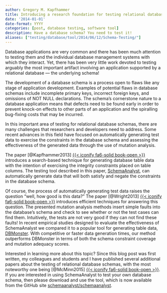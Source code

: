 ```yaml
---
author: Gregory M. Kapfhammer
title: Introducing a research foundation for testing relational database schemas
date: '2014-01-01'
date-format: YYYY
categories: [post, database testing, software tool]
description: Have a database schema? You need to test it!
aliases: ["testing/database/tool/2014/06/12/Schema-Testing/"]
---
```


Database applications are very common and there has been much attention to
testing them and the individual database management systems with which they
interact. Yet, there has been very little work devoted to testing arguably the
most important artifact involving an application supported by a relational
database &mdash; the underlying schema!

The development of a database schema is a process open to flaws like any stage
of application development. Examples of potential flaws in database schemas
include incomplete primary keys, incorrect foreign keys, and omissions of NOT
NULL declarations. The schema's cornerstone nature to a database application
means that defects need to be found early in order to prevent knock-on effects
to other parts of an application and the spiralling bug-fixing costs that may be
incurred.

In this important area of testing for relational database schemas, there are
many challenges that researchers and developers need to address. Some recent
advances in this field have focused on automatically generating test data to
exercise the constraints in the database schema and assessing the effectiveness
of the generated data through the use of mutation analysis.

The paper [@Kapfhammer2013] [{{< iconify fa6-solid book-open
>}}](/research/papers/Kapfhammer2013/index.qmd) introduces a search-based
technique for generating database table data with the intention of exercising
the integrity constraints placed on table columns. The testing tool described
in this paper, <a href="http://schemaanalyst.org/">SchemaAnalyst</a>, can
automatically generate data that will both satisfy and negate the constraints
in the database schema. </p>

Of course, the process of automatically generating test data raises the
question "well, how good is this data?" The paper [@Wright2013] [{{< iconify
fa6-solid book-open
>}}](/research/papers/Wright2013/index.qmd) introduces efficient
techniques for answering this question. The presented mutation analysis methods
insert simple faults into the database's schema and check to see whether or not
the test cases can find them. Intuitively, the tests are not very good if they
can not find these faults! In recent empirical studies designed to evaluate the
effectiveness of SchemaAnalyst we compared it to a popular tool for generating
table data, <a href="http://dbmonster.sourceforge.net/">DBMonster</a>. With
competitive or faster data generation times, our method outperforms DBMonster
in terms of both the schema constraint coverage and mutation adequacy scores.

Interested in learning more about this topic? Since this blog post was first
written, my colleagues and students and I have published several additional
papers about the testing of relational database schemas, with the most
noteworthy one being [@McMinn2015] [{{< iconify fa6-solid book-open
>}}](/research/papers/McMinn2015/index.qmd). If you are interested in using
SchemaAnalyst to test your own database schema, then please download and use
the tool, which is now available from the GitHub site <a
href="https://github.com/schemaanalyst/schemaanalyst">schemaanalyst/schemaanalyst</a>.
